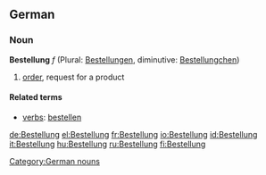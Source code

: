 ==German==
===Noun===
'''Bestellung''' ''f'' (Plural: [[Bestellungen]], diminutive: [[Bestellungchen]])

# [[order]], request for a product

====Related terms====
*[[verbs]]: [[bestellen]]

[[Category:German nouns]]

[[de:Bestellung]]
[[el:Bestellung]]
[[fr:Bestellung]]
[[io:Bestellung]]
[[id:Bestellung]]
[[it:Bestellung]]
[[hu:Bestellung]]
[[ru:Bestellung]]
[[fi:Bestellung]]